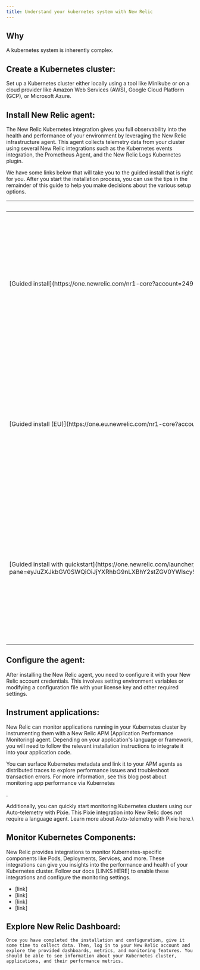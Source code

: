 ```yaml
---
title: Understand your kubernetes system with New Relic
---
```


## Why

A kubernetes system is inherently complex. 

##  Create a Kubernetes cluster: 

Set up a Kubernetes cluster either locally using a tool like Minikube or on a cloud provider like Amazon Web Services (AWS), Google Cloud Platform (GCP), or Microsoft Azure.

## Install New Relic agent: 


The New Relic Kubernetes integration gives you full observability into the health and performance of your environment by leveraging the New Relic infrastructure agent. This agent collects telemetry data from your cluster using several New Relic integrations such as the Kubernetes events integration, the Prometheus Agent, and the New Relic Logs Kubernetes plugin.


We have some links below that will take you to the guided install that is right for you. After you start the installation process, you can use the tips in the remainder of this guide to help you make decisions about the various setup options.

<table>
  <thead>
    <tr>
      <th style={{ width: "200px" }}>
        Guided install option
      </th>
      <th>
        Description
      </th>
    </tr>
  </thead>
    <tbody>
    <tr>
      <td>
        [Guided install](https://one.newrelic.com/nr1-core?account=2498654&state=d1aae74b-0ad6-b0f3-093d-cc89ecf89234)
      </td>
      <td>
        Use this if your New Relic organization does **not** use the [EU](/docs/using-new-relic/welcome-new-relic/get-started/our-eu-us-region-data-centers) data center, and you don't need the bonus dashboards and alerts from the quickstart.
      </td>
    </tr>
    <tr>
      <td>
        [Guided install (EU)](https://one.eu.newrelic.com/nr1-core?account=2498654&state=d1aae74b-0ad6-b0f3-093d-cc89ecf89234)
      </td>
      <td>
        Use this if your New Relic organization uses the [EU](/docs/using-new-relic/welcome-new-relic/get-started/our-eu-us-region-data-centers) data center, and you don't need the bonus dashboards and alerts from the quickstart.
      </td>
    </tr>
    <tr>
      <td>
        [Guided install with quickstart](https://one.newrelic.com/launcher/catalog-pack-details.launcher/?pane=eyJuZXJkbGV0SWQiOiJjYXRhbG9nLXBhY2stZGV0YWlscy5jYXRhbG9nLXBhY2stY29udGVudHMiLCJxdWlja3N0YXJ0SWQiOiI4OGE3OWY1Mi04MWMxLTRmYTItOTlmOC0zY2I1YjAxMmYxNjAifQ==)
      </td>
      <td>
        Use this option if your New Relic organization does **not** use the [EU](/docs/using-new-relic/welcome-new-relic/get-started/our-eu-us-region-data-centers) data center, and you also want to install some bonus dashboards and alerts from the quickstart.
      </td>
    </tr>
    </tbody>
</table>

## Configure the agent: 

After installing the New Relic agent, you need to configure it with your New Relic account credentials. This involves setting environment variables or modifying a configuration file with your license key and other required settings.

## Instrument applications: 

New Relic can monitor applications running in your Kubernetes cluster by instrumenting them with a New Relic APM (Application Performance Monitoring) agent. Depending on your application's language or framework, you will need to follow the relevant  installation instructions to integrate it into your application code.


You can surface Kubernetes metadata and link it to your APM agents as distributed traces to explore performance issues and troubleshoot transaction errors. For more information, see this blog post about monitoring app performance via Kubernetes

.

Additionally, you can quickly start monitoring Kubernetes clusters using our Auto-telemetry with Pixie. This Pixie integration into New Relic does not require a language agent. Learn more about Auto-telemetry with Pixie here.\

## Monitor Kubernetes Components:

New Relic provides integrations to monitor Kubernetes-specific components like Pods, Deployments, Services, and more. These integrations can give you insights into the performance and health of your Kubernetes cluster. Follow our docs [LINKS HERE] to enable these integrations and configure the monitoring settings.

* [link]
* [link]
* [link]
* [link]

## Explore New Relic Dashboard:

    Once you have completed the installation and configuration, give it some time to collect data. Then, log in to your New Relic account and explore the provided dashboards, metrics, and monitoring features. You should be able to see information about your Kubernetes cluster, applications, and their performance metrics.

